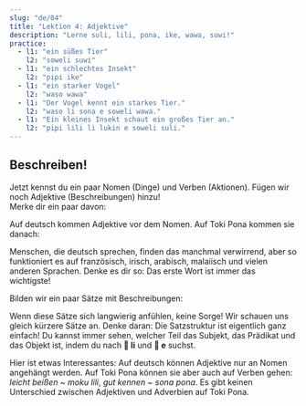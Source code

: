 ```yaml
---
slug: "de/04"
title: "Lektion 4: Adjektive"
description: "Lerne suli, lili, pona, ike, wawa, suwi!"
practice:
  - l1: "ein süßes Tier"
    l2: "soweli suwi"
  - l1: "ein schlechtes Insekt"
    l2: "pipi ike"
  - l1: "ein starker Vogel"
    l2: "waso wawa"
  - l1: "Der Vogel kennt ein starkes Tier."
    l2: "waso li sona e soweli wawa."
  - l1: "Ein kleines Insekt schaut ein großes Tier an."
    l2: "pipi lili li lukin e soweli suli."
---
```



## Beschreiben!

Jetzt kennst du ein paar Nomen (Dinge) und Verben (Aktionen). Fügen wir noch Adjektive (Beschreibungen) hinzu!  
Merke dir ein paar davon:

<List>
  <Word sl="suli" m="groß, wichtig" />
  <Word sl="lili" m="klein, jung" />
  <Word sl="pona" m="gut, gemütlich" />
  <Word sl="ike" m="schlecht, ungemütlish" />
  <Word sl="wawa" m="stark, toll" />
  <Word sl="sona" m="schlau, weise" />
  <Word sl="suwi" m="süß" />
</List>

Auf deutsch kommen Adjektive vor dem Nomen. Auf Toki Pona kommen sie danach:

<List>
  <Word sl="soweli suli" m="ein großes Tier" />
  <Word sl="pipi lili" m="ein winziger Käfer" />
  <Word sl="waso suwi" m="ein süßer Vogel" />
</List>

Menschen, die deutsch sprechen, finden das manchmal verwirrend, aber so funktioniert es auf französisch, irisch, arabisch, malaiisch und vielen anderen Sprachen. Denke es dir so: Das erste Wort ist immer das wichtigste!

Bilden wir ein paar Sätze mit Beschreibungen:

<List>
  <Sentence
    sl="waso li lukin e soweli suwi."
    m="Der Vogel sieht ein süßes Tier."
  />
  <Sentence
    sl="soweli wawa li moku e kasi suli."
    m="Das starke Tier isst große Pflanzen."
  />
  <Sentence
    sl="pipi ike li moku lili e soweli."
    m="Gemeine Käfer beißen das Tier leicht."
  />
  <Sentence
    sl="waso sona li sona pona e pipi."
    m="Der weise Vogel kennt Käfer gut."
  />
</List>

Wenn diese Sätze sich langwierig anfühlen, keine Sorge! Wir schauen uns gleich kürzere Sätze an. Denke daran: Die Satzstruktur ist eigentlich ganz einfach! Du kannst immer sehen, welcher Teil das Subjekt, das Prädikat und das Objekt ist, indem du nach **󱤧 li** und **󱤉 e** suchst.

Hier ist etwas Interessantes: Auf deutsch können Adjektive nur an Nomen angehängt werden. Auf Toki Pona können sie aber auch auf Verben gehen: *leicht beißen ~ moku lili*, *gut kennen ~ sona pona*. Es gibt keinen Unterschied zwischen Adjektiven und Adverbien auf Toki Pona.

<Practice exercises={frontmatter.practice} client:load />
